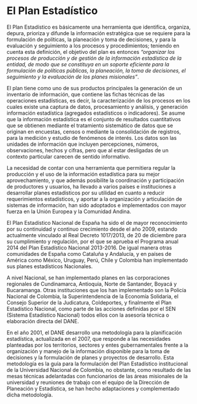 # El Plan Estadístico

El Plan Estadístico es básicamente una herramienta que identifica, organiza, depura, prioriza y difunde la información estratégica que se requiere para la formulación de políticas, la planeación y
toma de decisiones, y para la evaluación y seguimiento a los procesos y procedimientos; teniendo
en cuenta esta definición, el objetivo del plan es entonces *“organizar los procesos de producción y
de gestión de la información estadística de la entidad, de modo que se constituya en un soporte
eficiente para la formulación de políticas públicas, la planeación, la toma de decisiones, el
seguimiento y la evaluación de los planes misionales”*.

El plan tiene como uno de sus productos principales la generación de un inventario de
información, que contiene las fichas técnicas de las operaciones estadísticas, es decir, la
caracterización de los procesos en los cuales existe una captura de datos, procesamiento y análisis,
y generación información estadística (agregados estadísticos o indicadores). Se asume que la
información estadística es el conjunto de resultados cuantitativos que se obtienen mediante el
tratamiento sistemático de datos que se originan en encuestas, censos o mediante la
consolidación de registros, para la medición y estudio de fenómenos de interés. Los datos son las
unidades de información que incluyen percepciones, números, observaciones, hechos y cifras,
pero que al estar desligadas de un contexto particular carecen de sentido informativo.

La necesidad de contar con una herramienta que permitiera regular la producción y el uso de la
información estadística para su mejor aprovechamiento, y que además posibilite la coordinación y
participación de productores y usuarios, ha llevado a varios países e instituciones a desarrollar
planes estadísticos por su utilidad en cuanto a reducir requerimientos estadísticos, y aportar a la
organización y articulación de sistemas de información, han sido adoptados e implementados con
mayor fuerza en la Unión Europea y la Comunidad Andina.

El Plan Estadístico Nacional de España ha sido el de mayor reconocimiento por su continuidad y
continuo crecimiento desde el año 2009, estando actualmente vinculado al Real Decreto
1017/2013, de 20 de diciembre para su cumplimiento y regulación, por el que se aprueba el Programa anual 2014 del Plan Estadístico Nacional 2013-2016. De igual manera otras comunidades
de España como Cataluña y Andalucía, y en países de América como México, Uruguay, Perú, Chile
y Colombia han implementado sus planes estadísticos Nacionales.

A nivel Nacional, se han implementado planes en las corporaciones regionales de Cundinamarca,
Antioquia, Norte de Santander, Boyacá y Bucaramanga. Otras instituciones que los han
implementado son la Policía Nacional de Colombia, la Superintendencia de la Economía Solidaria,
el Consejo Superior de la Judicatura, Coldeportes, y finalmente el Plan Estadístico Nacional, como
parte de las acciones definidas por el SEN (Sistema Estadístico Nacional) todos ellos con la asesoría
técnica o elaboración directa del DANE.

En el año 2001, el DANE desarrollo una metodología para la planificación estadística, actualizada
en el 2007, que responde a las necesidades planteadas por los territorios, sectores y entes
gubernamentales frente a la organización y manejo de la información disponible para la toma de
decisiones y la formulación de planes y proyectos de desarrollo. Esta metodología es la guía para la
formulación del Plan Estadístico institucional de la Universidad Nacional de Colombia, no obstante,
como resultado de las mesas técnicas adelantadas con funcionarios de las áreas misionales de la
universidad y reuniones de trabajo con el equipo de la Dirección de Planeación y Estadística, se
han hecho adaptaciones y complementado dicha metodología.
